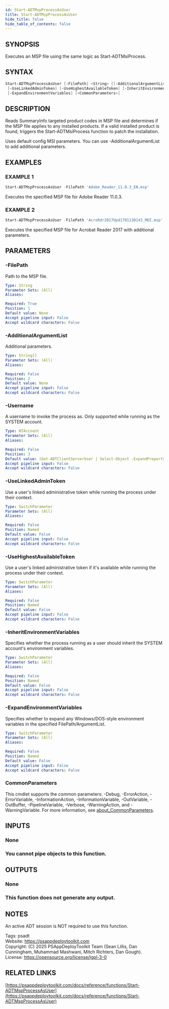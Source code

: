 ```yaml
---
id: Start-ADTMspProcessAsUser
title: Start-ADTMspProcessAsUser
hide_title: false
hide_table_of_contents: false
---
```


## SYNOPSIS

Executes an MSP file using the same logic as Start-ADTMsiProcess.

## SYNTAX

```powershell
Start-ADTMspProcessAsUser [-FilePath] <String> [[-AdditionalArgumentList] <String[]>] [[-Username] <NTAccount>]
 [-UseLinkedAdminToken] [-UseHighestAvailableToken] [-InheritEnvironmentVariables]
 [-ExpandEnvironmentVariables] [<CommonParameters>]
```

## DESCRIPTION

Reads SummaryInfo targeted product codes in MSP file and determines if the MSP file applies to any installed products.
If a valid installed product is found, triggers the Start-ADTMsiProcess function to patch the installation.

Uses default config MSI parameters.
You can use -AdditionalArgumentList to add additional parameters.

## EXAMPLES

### EXAMPLE 1

```powershell
Start-ADTMspProcessAsUser -FilePath 'Adobe_Reader_11.0.3_EN.msp'
```

Executes the specified MSP file for Adobe Reader 11.0.3.

### EXAMPLE 2

```powershell
Start-ADTMspProcessAsUser -FilePath 'AcroRdr2017Upd1701130143_MUI.msp' -AdditionalArgumentList 'ALLUSERS=1'
```

Executes the specified MSP file for Acrobat Reader 2017 with additional parameters.

## PARAMETERS

### -FilePath

Path to the MSP file.

```yaml
Type: String
Parameter Sets: (All)
Aliases:

Required: True
Position: 1
Default value: None
Accept pipeline input: False
Accept wildcard characters: False
```

### -AdditionalArgumentList

Additional parameters.

```yaml
Type: String[]
Parameter Sets: (All)
Aliases:

Required: False
Position: 2
Default value: None
Accept pipeline input: False
Accept wildcard characters: False
```

### -Username

A username to invoke the process as.
Only supported while running as the SYSTEM account.

```yaml
Type: NTAccount
Parameter Sets: (All)
Aliases:

Required: False
Position: 3
Default value: (Get-ADTClientServerUser | Select-Object -ExpandProperty NTAccount)
Accept pipeline input: False
Accept wildcard characters: False
```

### -UseLinkedAdminToken

Use a user's linked administrative token while running the process under their context.

```yaml
Type: SwitchParameter
Parameter Sets: (All)
Aliases:

Required: False
Position: Named
Default value: False
Accept pipeline input: False
Accept wildcard characters: False
```

### -UseHighestAvailableToken

Use a user's linked administrative token if it's available while running the process under their context.

```yaml
Type: SwitchParameter
Parameter Sets: (All)
Aliases:

Required: False
Position: Named
Default value: False
Accept pipeline input: False
Accept wildcard characters: False
```

### -InheritEnvironmentVariables

Specifies whether the process running as a user should inherit the SYSTEM account's environment variables.

```yaml
Type: SwitchParameter
Parameter Sets: (All)
Aliases:

Required: False
Position: Named
Default value: False
Accept pipeline input: False
Accept wildcard characters: False
```

### -ExpandEnvironmentVariables

Specifies whether to expand any Windows/DOS-style environment variables in the specified FilePath/ArgumentList.

```yaml
Type: SwitchParameter
Parameter Sets: (All)
Aliases:

Required: False
Position: Named
Default value: False
Accept pipeline input: False
Accept wildcard characters: False
```

### CommonParameters

This cmdlet supports the common parameters: -Debug, -ErrorAction, -ErrorVariable, -InformationAction, -InformationVariable, -OutVariable, -OutBuffer, -PipelineVariable, -Verbose, -WarningAction, and -WarningVariable. For more information, see [about_CommonParameters](http://go.microsoft.com/fwlink/?LinkID=113216).

## INPUTS

### None

### You cannot pipe objects to this function.
## OUTPUTS

### None

### This function does not generate any output.
## NOTES
An active ADT session is NOT required to use this function.

Tags: psadt<br />
Website: https://psappdeploytoolkit.com<br />
Copyright: (C) 2025 PSAppDeployToolkit Team (Sean Lillis, Dan Cunningham, Muhammad Mashwani, Mitch Richters, Dan Gough).<br />
License: https://opensource.org/license/lgpl-3-0

## RELATED LINKS

[https://psappdeploytoolkit.com/docs/reference/functions/Start-ADTMspProcessAsUser](https://psappdeploytoolkit.com/docs/reference/functions/Start-ADTMspProcessAsUser)

